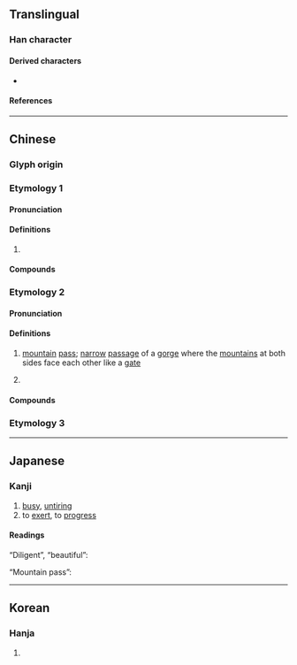 {{character info}}
==Translingual==

===Han character===
{{Han char|rn=8|rad=亠|as=19|sn=21|four=00107|canj=YHBM|ids=⿱亠舋}}

====Derived characters====
* {{l|mul|[[𤅣]], [[𭯯]]}}

====References====
{{Han ref|kx=0090.010|dkj=00342|hdz=10294.120|uh=4EB9}}

----

==Chinese==

===Glyph origin===
{{Han etym}}

===Etymology 1===
{{zh-forms|alt=斖}}

====Pronunciation====
{{zh-pron
|m=wěi
|c=mei5
|mc=2
|oc=2,1
|ma=
|cat=a,v
}}

====Definitions====
{{zh-hanzi}}

# {{zh-only|亹亹}}

====Compounds====
{{zh-der|fold=1|亹亹|亹亹不倦|亹亹不卷}}

===Etymology 2===
{{zh-forms|alt=𤅣}}

====Pronunciation====
{{zh-pron
|m=mén
|c=mun4
|mc=1
|oc=1,2
|ma=
|cat=n
}}

====Definitions====
{{zh-hanzi}}

# {{lb|zh|archaic}} [[mountain]] [[pass]]; [[narrow]] [[passage]] of a [[gorge]] where the [[mountain]]s at both sides face each other like a [[gate]]
# {{zh-used2|p}}

====Compounds====
{{zh-der|fold=y|亹源}}

===Etymology 3===
{{zh-see|眉|v}}

----

==Japanese==

===Kanji===
{{ja-kanji|grade=uc|rs=亠19}}

# [[busy]], [[untiring]]
# to [[exert]], to [[progress]]

====Readings====
“Diligent”, “beautiful”:
{{ja-readings
|goon=み
|kanon=び
|kun=つと-める, うつく-し.い
}}

“Mountain pass”:
{{ja-readings
|goon=もん
|kanon=ぼん
}}

----

==Korean==

===Hanja===
{{ko-hanja|hangeul=[[미]], [[문]]|rv=mi, mun|mr=mi, mun}}

# {{rfdef|ko|sort=亠19}}